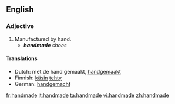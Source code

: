 ==English==
{{rfc-auto}}
===Adjective===
{{en-adj|-}}

# Manufactured by hand.
#* '''''handmade''' shoes''

====Translations====
{{top}}
* Dutch: met de hand gemaakt, [[handgemaakt]]
* Finnish: [[käsin]] [[tehdä|tehty]]
* German: [[handgemacht]]
{{bottom}}

[[fr:handmade]]
[[it:handmade]]
[[ta:handmade]]
[[vi:handmade]]
[[zh:handmade]]